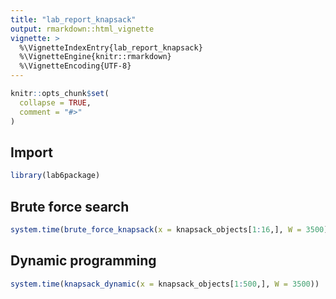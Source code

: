 ```yaml
---
title: "lab_report_knapsack"
output: rmarkdown::html_vignette
vignette: >
  %\VignetteIndexEntry{lab_report_knapsack}
  %\VignetteEngine{knitr::rmarkdown}
  %\VignetteEncoding{UTF-8}
---
```


```r
knitr::opts_chunk$set(
  collapse = TRUE,
  comment = "#>"
)
```
## Import
```r
library(lab6package)
```

## Brute force search
```r
system.time(brute_force_knapsack(x = knapsack_objects[1:16,], W = 3500))
```
## Dynamic programming
```r
system.time(knapsack_dynamic(x = knapsack_objects[1:500,], W = 3500))
```

